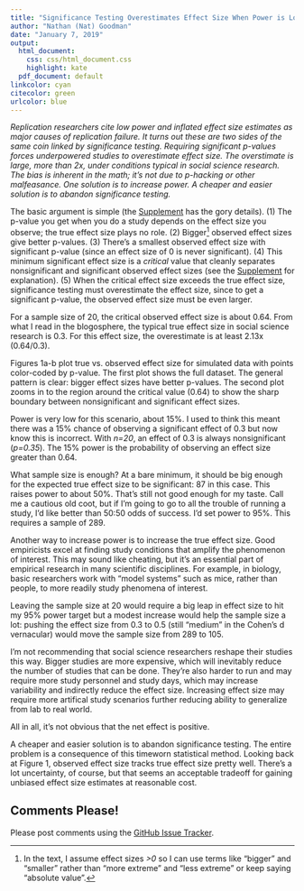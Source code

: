 ```yaml
---
title: "Significance Testing Overestimates Effect Size When Power is Low"
author: "Nathan (Nat) Goodman"
date: "January 7, 2019"
output:
  html_document:
    css: css/html_document.css
    highlight: kate
  pdf_document: default
linkcolor: cyan
citecolor: green
urlcolor: blue
---
```


*Replication researchers cite low power and inflated effect size estimates as major causes of replication failure. It turns out these are two sides of the same coin linked by significance testing. Requiring significant p-values forces underpowered studies to overestimate effect size. The overstimate is large, more than 2x, under conditions typical in social science research. The bias is inherent in the math; it's not due to p-hacking or other malfeasance. One solution is to increase power. A cheaper and easier solution is to abandon significance testing.*

The basic argument is simple (the [Supplement]() has the gory details). (1) The p-value you get when you do a study depends on the effect size you observe; the true effect size plays no role. (2) Bigger[^1] observed effect sizes give better p-values. (3) There's a smallest observed effect size with significant p-value (since an effect size of 0 is never significant). (4) This minimum significant effect size is a *critical* value that cleanly separates nonsignificant and significant observed effect sizes (see the [Supplement]() for explanation). (5) When the critical effect size exceeds the true effect size, significance testing must overestimate the effect size, since to get a significant p-value, the observed effect size must be even larger.

[^1]: In the text, I assume effect sizes *>0* so I can use terms like "bigger" and "smaller" rather than "more extreme" and "less extreme" or keep saying "absolute value".

For a sample size of 20, the critical observed effect size is about 0.64. From what I read in the blogosphere, the typical true effect size in social science research is 0.3. For this effect size, the overestimate is at least 2.13x (0.64/0.3).

Figures 1a-b plot true vs. observed effect size for simulated data with points color-coded by p-value.  The first plot shows the full dataset. The general pattern is clear: bigger effect sizes have better p-values. The second plot zooms in to the region around the critical value (0.64) to show the sharp boundary between nonsignificant and significant effect sizes.

Power is very low for this scenario, about 15%. I used to think this meant there was a 15% chance of observing a significant effect of 0.3 but now know this is incorrect. With *n=20*, an effect of 0.3 is always nonsignificant (*p=0.35*). The 15% power is the probability of observing an effect size greater than 0.64.

What sample size is enough? At a bare minimum, it should be big enough for the expected true effect size to be significant: 87 in this case. This raises power to about 50%. That's still not good enough for my taste. Call me a cautious old coot, but if I'm going to go to all the trouble of running a study, I'd like better than 50:50 odds of success. I'd set power to 95%. This requires a sample of 289.

Another way to increase power is to increase the true effect size.  Good empiricists excel at finding study conditions that amplify the phenomenon of interest. This may sound like cheating, but it's an essential part of empirical research in many scientific disciplines. For example, in biology, basic researchers work with "model systems" such as mice, rather than people, to more readily study phenomena of interest.

Leaving the sample size at 20 would require a big leap in effect size to hit my 95% power target but a modest increase would help the sample size a lot: pushing the effect size from 0.3 to 0.5 (still "medium" in the Cohen's d vernacular) would move the sample size from 289 to 105.

I'm not recommending that social science researchers reshape their studies this way. Bigger studies are more expensive, which will inevitably reduce the number of studies that can be done. They're also harder to run and may require more study personnel and study days, which may increase variability and indirectly reduce the effect size. Increasing effect size may require more artifical study scenarios further reducing ability to generalize from lab to real world. 

All in all, it's not obvious that the net effect is positive.

A cheaper and easier solution is to abandon significance testing. The entire problem is a consequence of this timeworn statistical method. Looking back at Figure 1, observed effect size tracks true effect size pretty well. There's a lot uncertainty, of course, but that seems an acceptable tradeoff for gaining unbiased effect size estimates at reasonable cost.

## Comments Please!

Please post comments using the [GitHub Issue Tracker](https://github.com/natgoodman/pregr/issues).

